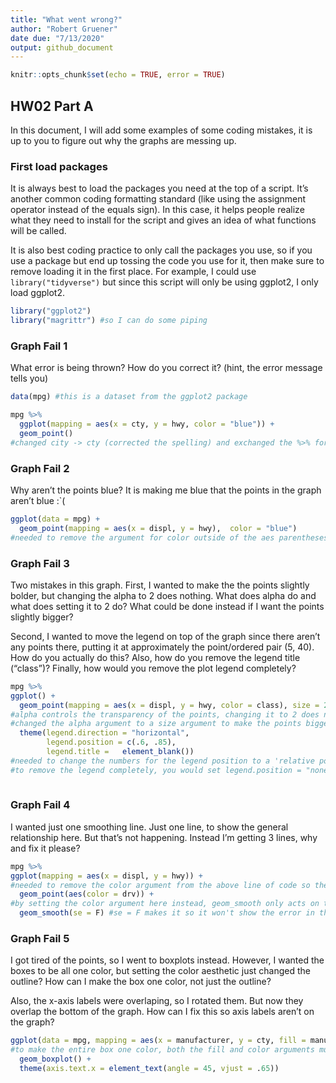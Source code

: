 ```yaml
---
title: "What went wrong?"
author: "Robert Gruener"
date due: "7/13/2020"
output: github_document
---
```


```r
knitr::opts_chunk$set(echo = TRUE, error = TRUE)
```

## HW02 Part A

In this document, I will add some examples of some coding mistakes, it is up to you to figure out why the graphs are messing up. 

### First load packages

It is always best to load the packages you need at the top of a script. It's another common coding formatting standard (like using the assignment operator instead of the equals sign). In this case, it helps people realize what they need to install for the script and gives an idea of what functions will be called. 

It is also best coding practice to only call the packages you use, so if you use a package but end up tossing the code you use for it, then make sure to remove loading it in the first place. For example, I could use `library("tidyverse")` but since this script will only be using ggplot2, I only load ggplot2.

```r
library("ggplot2")
library("magrittr") #so I can do some piping
```


### Graph Fail 1

What error is being thrown? How do you correct it? (hint, the error message tells you)

```r
data(mpg) #this is a dataset from the ggplot2 package

mpg %>% 
  ggplot(mapping = aes(x = cty, y = hwy, color = "blue")) + 
  geom_point()
#changed city -> cty (corrected the spelling) and exchanged the %>% for the + sign
```

### Graph Fail 2
Why aren't the points blue? It is making me blue that the points in the graph aren't blue :`(
```r
ggplot(data = mpg) + 
  geom_point(mapping = aes(x = displ, y = hwy),  color = "blue") 
#needed to remove the argument for color outside of the aes parentheses

```



### Graph Fail 3
Two mistakes in this graph. First, I wanted to make the the points slightly bolder, but changing the alpha to 2 does nothing. What does alpha do and what does setting it to 2 do? What could be done instead if I want the points slightly bigger? 

Second, I wanted to move the legend on top of the graph since there aren't any points there, putting it at approximately the point/ordered pair (5, 40). How do you actually do this? Also, how do you remove the legend title ("class")? Finally, how would you remove the plot legend completely?
```r
mpg %>% 
ggplot() + 
  geom_point(mapping = aes(x = displ, y = hwy, color = class), size = 2) + 
#alpha controls the transparency of the points, changing it to 2 does nothing since alpha operates on a % scale (it goes from 0 - 1)
#changed the alpha argument to a size argument to make the points bigger
  theme(legend.direction = "horizontal", 
        legend.position = c(.6, .85), 
        legend.title =   element_blank())
#needed to change the numbers for the legend position to a 'relative position' (between 0 - 1), set the legend title to blank to remove it and put all of the legend code into one line to reduce redundancy
#to remove the legend completely, you would set legend.position = "none"
  
```

### Graph Fail 4
I wanted just one smoothing line. Just one line, to show the general relationship here. But that's not happening. Instead I'm getting 3 lines, why and fix it please?

```r
mpg %>% 
ggplot(mapping = aes(x = displ, y = hwy)) + 
#needed to remove the color argument from the above line of code so the smooths aren't applied to each grouping individually
  geom_point(aes(color = drv)) + 
#by setting the color argument here instead, geom_smooth only acts on the data groupings as defined in the original ggplot line of code - so it fits one line because the data is one group
  geom_smooth(se = F) #se = F makes it so it won't show the error in the line of fit
```

### Graph Fail 5
I got tired of the points, so I went to boxplots instead. However, I wanted the boxes to be all one color, but setting the color aesthetic just changed the outline? How can I make the box one color, not just the outline? 

Also, the x-axis labels were overlaping, so I rotated them. But now they overlap the bottom of the graph. How can I fix this so axis labels aren't on the graph?


```r
ggplot(data = mpg, mapping = aes(x = manufacturer, y = cty, fill = manufacturer, color = manufacturer)) + 
#to make the entire box one color, both the fill and color arguments must be set to the same variable, I recommend against this however and would suggest deleting the color argument so that way the boxplots have a black outline and you could still see where the mean values lie on the plot
  geom_boxplot() + 
  theme(axis.text.x = element_text(angle = 45, vjust = .65))
```



